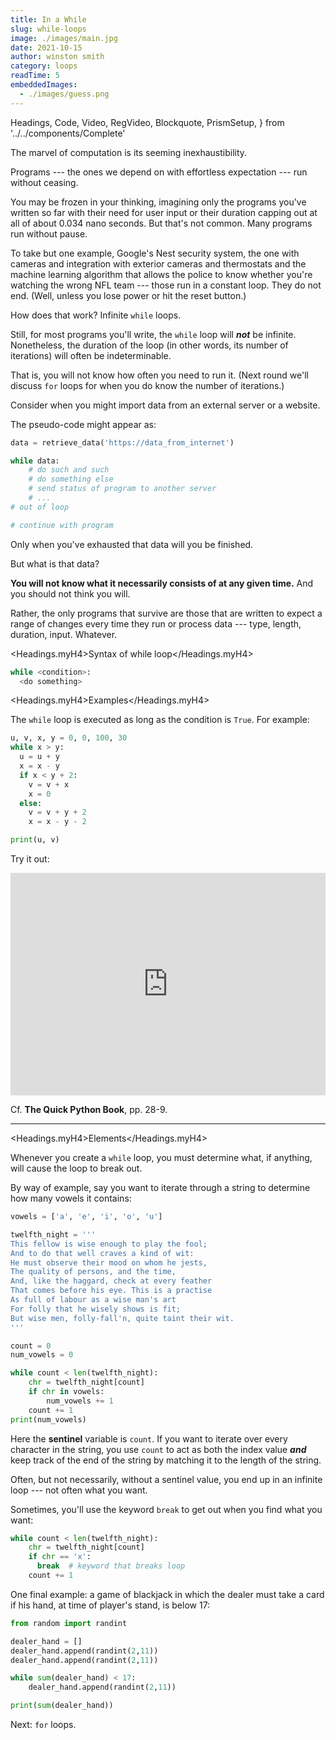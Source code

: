 ```yaml
---
title: In a While
slug: while-loops
image: ./images/main.jpg
date: 2021-10-15
author: winston smith
category: loops
readTime: 5
embeddedImages:
  - ./images/guess.png
---
```


  Headings,
  Code,
  Video,
  RegVideo,
  Blockquote,
  PrismSetup,
} from '../../components/Complete'

The marvel of computation is its seeming inexhaustibility.

Programs --- the ones we depend on with effortless expectation --- run without ceasing.

You may be frozen in your thinking, imagining only the programs you've written so far with their need for user input or their duration capping out at all of about 0.034 nano seconds. But that's not common. Many programs run without pause.

To take but one example, Google's Nest security system, the one with cameras and integration with exterior cameras and thermostats and the machine learning algorithm that allows the police to know whether you're watching the wrong NFL team --- those run in a constant loop. They do not end. (Well, unless you lose power or hit the reset button.)

How does that work? Infinite `while` loops.

Still, for most programs you'll write, the `while` loop will **_not_** be infinite. Nonetheless, the duration of the loop (in other words, its number of iterations) will often be indeterminable.

That is, you will not know how often you need to run it. (Next round we'll discuss `for` loops for when you do know the number of iterations.)

Consider when you might import data from an external server or a website.

The pseudo-code might appear as:

```python
data = retrieve_data('https://data_from_internet')

while data:
    # do such and such
    # do something else
    # send status of program to another server
    # ...
# out of loop

# continue with program

```

Only when you've exhausted that data will you be finished.

But what is that data?

**You will not know what it necessarily consists of at any given time.** And you should not think you will.

Rather, the only programs that survive are those that are written to expect a range of changes every time they run or process data --- type, length, duration, input. Whatever.

<Headings.myH4>Syntax of while loop</Headings.myH4>

```python
while <condition>:
  <do something>

```

<Headings.myH4>Examples</Headings.myH4>

The `while` loop is executed as long as the condition is `True`. For example:

```python
u, v, x, y = 0, 0, 100, 30
while x > y:
  u = u + y
  x = x - y
  if x < y + 2:
    v = v + x
    x = 0
  else:
    v = v + y + 2
    x = x - y - 2

print(u, v)
```

Try it out:

<iframe
  src="https://trinket.io/embed/python3/fd6b5097ab?runOption=run&start=result&showInstructions=true"
  width="100%"
  height="356"
  frameborder="0"
  marginwidth="0"
  marginheight="0"
  allowfullscreen
></iframe>

Cf. **The Quick Python Book**, pp. 28-9.

---

<Headings.myH4>Elements</Headings.myH4>

Whenever you create a `while` loop, you must determine what, if anything, will cause the loop to break out.

By way of example, say you want to iterate through a string to determine how many vowels it contains:

```python
vowels = ['a', 'e', 'i', 'o', 'u']

twelfth_night = '''
This fellow is wise enough to play the fool;
And to do that well craves a kind of wit:
He must observe their mood on whom he jests,
The quality of persons, and the time,
And, like the haggard, check at every feather
That comes before his eye. This is a practise
As full of labour as a wise man's art
For folly that he wisely shows is fit;
But wise men, folly-fall'n, quite taint their wit.
'''

count = 0
num_vowels = 0

while count < len(twelfth_night):
    chr = twelfth_night[count]
    if chr in vowels:
        num_vowels += 1
    count += 1
print(num_vowels)
```

Here the **sentinel** variable is `count`. If you want to iterate over every character in the string, you use `count` to act as both the index value **_and_** keep track of the end of the string by matching it to the length of the string.

Often, but not necessarily, without a sentinel value, you end up in an infinite loop --- not often what you want.

Sometimes, you'll use the keyword `break` to get out when you find what you want:

```python
while count < len(twelfth_night):
    chr = twelfth_night[count]
    if chr == 'x':
      break  # keyword that breaks loop
    count += 1

```

One final example: a game of blackjack in which the dealer must take a card if his hand, at time of player's stand, is below 17:

```python
from random import randint

dealer_hand = []
dealer_hand.append(randint(2,11))
dealer_hand.append(randint(2,11))

while sum(dealer_hand) < 17:
    dealer_hand.append(randint(2,11))

print(sum(dealer_hand))

```

Next: `for` loops.
